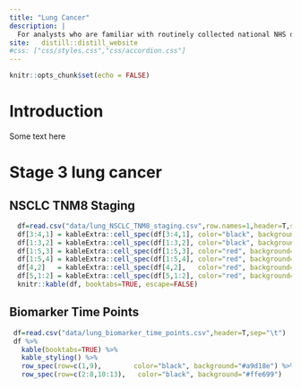 ```yaml
---
title: "Lung Cancer"
description: |
  For analysts who are familiar with routinely collected national NHS data and provides a data dictionary, data quality and summary of methods for defining cohorts, characteristics and outcomes of lung cancer patients.
site:   distill::distill_website
#css: ["css/styles.css","css/accordion.css"]
---
```


```r
knitr::opts_chunk$set(echo = FALSE)
```

# Introduction
:::{ .boxy .boxy-myinfo }
Some text here
:::

# Stage 3 lung cancer

## NSCLC TNM8 Staging

```r
  df=read.csv("data/lung_NSCLC_TNM8_staging.csv",row.names=1,header=T,sep="\t")
  df[3:4,1] = kableExtra::cell_spec(df[3:4,1], color="black", background="#a9d18e")
  df[1:3,2] = kableExtra::cell_spec(df[1:3,2], color="black", background="#a9d18e")
  df[1:5,3] = kableExtra::cell_spec(df[1:5,3], color="red", background="#ffff00")
  df[1:5,4] = kableExtra::cell_spec(df[1:5,4], color="red", background="#ffff00")
  df[4,2]   = kableExtra::cell_spec(df[4,2],   color="red", background="#ffff00")
  df[5,1:2] = kableExtra::cell_spec(df[5,1:2], color="red", background="#ffff00")
  knitr::kable(df, booktabs=TRUE, escape=FALSE)
```

## Biomarker Time Points

```r
 df=read.csv("data/lung_biomarker_time_points.csv",header=T,sep="\t")
 df %>%
   kable(booktabs=TRUE) %>%
   kable_styling() %>%
   row_spec(row=c(1,9),        color="black", background="#a9d18e") %>%
   row_spec(row=c(2:8,10:13),   color="black", background="#ffe699")
 ```